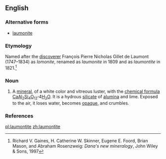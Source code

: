 ==English==


===Alternative forms===
* [[laumonite]]

===Etymology===
Named after the [[discoverer]] François Pierre Nicholas Gillet de Laumont (1747–1834) as ''lomonite'', renamed as ''laumonite'' in 1809 and as ''laumontite'' in 1821.<ref>Richard V. Gaines, H. Catherine W. Skinner, Eugene E. Foord, Brian Mason, and Abraham Rosenzweig: ''Dana's new mineralogy'', John Wiley & Sons, 1997</ref> {{suffix||ite|lang=en}}

===Noun===
{{en-noun|-|s}}

# {{context|mineralogy|lang=en}} A [[mineral]], of a white color and vitreous luster, with the [[chemical formula]] [[calcium|Ca]][[aluminium|Al]]<sub>2</sub>[[silicon|Si]]<sub>4</sub>[[oxygen|O]]<sub>12</sub>'''&middot;'''4[[water|H<sub>2</sub>O]].  It is a hydrous [[silicate]] of [[alumina]] and lime. Exposed to the air, it loses water, becomes [[opaque]], and crumbles.

===References===
<references/>

[[pl:laumontite]]
[[zh:laumontite]]